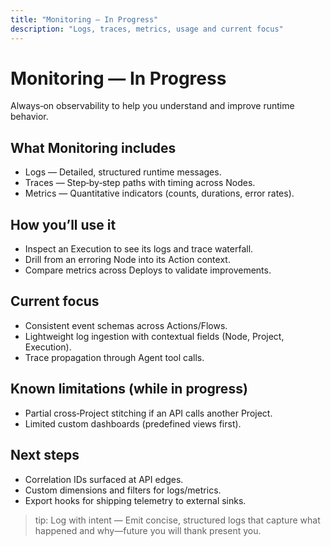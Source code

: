 ```yaml
---
title: "Monitoring — In Progress"
description: "Logs, traces, metrics, usage and current focus"
---
```


# Monitoring — In Progress

Always‑on observability to help you understand and improve runtime behavior.

## What Monitoring includes
- Logs — Detailed, structured runtime messages.
- Traces — Step‑by‑step paths with timing across Nodes.
- Metrics — Quantitative indicators (counts, durations, error rates).

## How you’ll use it
- Inspect an Execution to see its logs and trace waterfall.
- Drill from an erroring Node into its Action context.
- Compare metrics across Deploys to validate improvements.

## Current focus
- Consistent event schemas across Actions/Flows.
- Lightweight log ingestion with contextual fields (Node, Project, Execution).
- Trace propagation through Agent tool calls.

## Known limitations (while in progress)
- Partial cross‑Project stitching if an API calls another Project.
- Limited custom dashboards (predefined views first).

## Next steps
- Correlation IDs surfaced at API edges.
- Custom dimensions and filters for logs/metrics.
- Export hooks for shipping telemetry to external sinks.

> tip: Log with intent — Emit concise, structured logs that capture what happened and why—future you will thank present you.
